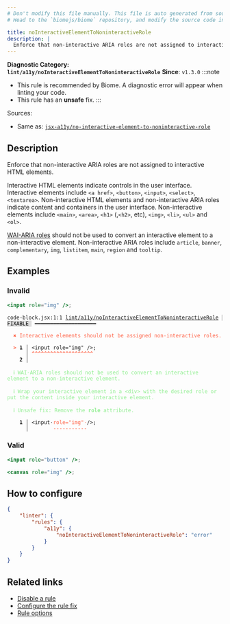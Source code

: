 ```yaml
---
# Don't modify this file manually. This file is auto generated from source, and you will lose your changes next time the website is built.
# Head to the `biomejs/biome` repository, and modify the source code in there.

title: noInteractiveElementToNoninteractiveRole
description: |
  Enforce that non-interactive ARIA roles are not assigned to interactive HTML elements.
---
```


**Diagnostic Category: `lint/a11y/noInteractiveElementToNoninteractiveRole`**
<Tabs>
<TabItem label="JSX and TSX" icon="seti:javascript">
**Since**: `v1.3.0`
:::note
- This rule is recommended by Biome. A diagnostic error will appear when linting your code.
- This rule has an **unsafe** fix.
:::

Sources: 
- Same as: <a href="https://github.com/jsx-eslint/eslint-plugin-jsx-a11y/blob/main/docs/rules/no-interactive-element-to-noninteractive-role.md" target="_blank"><code>jsx-a11y/no-interactive-element-to-noninteractive-role</code></a>

## Description
Enforce that non-interactive ARIA roles are not assigned to interactive HTML elements.

Interactive HTML elements indicate controls in the user interface.
Interactive elements include `<a href>`, `<button>`, `<input>`, `<select>`, `<textarea>`.
Non-interactive HTML elements and non-interactive ARIA roles indicate content and containers in the user interface.
Non-interactive elements include `<main>`, `<area>`, `<h1>` (,`<h2>`, etc), `<img>`, `<li>`, `<ul>` and `<ol>`.

[WAI-ARIA roles](https://www.w3.org/TR/wai-aria-1.1/#usage_intro) should not be used to convert an interactive element to a non-interactive element.
Non-interactive ARIA roles include `article`, `banner`, `complementary`, `img`, `listitem`, `main`, `region` and `tooltip`.

## Examples

### Invalid

```jsx
<input role="img" />;
```

<pre class="language-text"><code class="language-text">code-block.jsx:1:1 <a href="https://biomejs.dev/linter/rules/no-interactive-element-to-noninteractive-role">lint/a11y/noInteractiveElementToNoninteractiveRole</a> <span style="color: #000; background-color: #ddd;"> FIXABLE </span> ━━━━━━━━━━━━━━━━━━━━<br /><br />  <strong><span style="color: Tomato;">✖</span></strong> <span style="color: Tomato;">Interactive elements should not be assigned non-interactive roles.</span><br />  <br />  <strong><span style="color: Tomato;">&gt;</span></strong> <strong>1 │ </strong>&lt;input role=&quot;img&quot; /&gt;;<br />   <strong>   │ </strong><strong><span style="color: Tomato;">^</span></strong><strong><span style="color: Tomato;">^</span></strong><strong><span style="color: Tomato;">^</span></strong><strong><span style="color: Tomato;">^</span></strong><strong><span style="color: Tomato;">^</span></strong><strong><span style="color: Tomato;">^</span></strong><strong><span style="color: Tomato;">^</span></strong><strong><span style="color: Tomato;">^</span></strong><strong><span style="color: Tomato;">^</span></strong><strong><span style="color: Tomato;">^</span></strong><strong><span style="color: Tomato;">^</span></strong><strong><span style="color: Tomato;">^</span></strong><strong><span style="color: Tomato;">^</span></strong><strong><span style="color: Tomato;">^</span></strong><strong><span style="color: Tomato;">^</span></strong><strong><span style="color: Tomato;">^</span></strong><strong><span style="color: Tomato;">^</span></strong><strong><span style="color: Tomato;">^</span></strong><strong><span style="color: Tomato;">^</span></strong><strong><span style="color: Tomato;">^</span></strong><br />    <strong>2 │ </strong><br />  <br />  <strong><span style="color: lightgreen;">ℹ</span></strong> <span style="color: lightgreen;">WAI-ARIA roles should not be used to convert an interactive element to a non-interactive element.</span><br />  <br />  <strong><span style="color: lightgreen;">ℹ</span></strong> <span style="color: lightgreen;">Wrap your interactive element in a &lt;div&gt; with the desired role or put the content inside your interactive element.</span><br />  <br />  <strong><span style="color: lightgreen;">ℹ</span></strong> <span style="color: lightgreen;">Unsafe fix</span><span style="color: lightgreen;">: </span><span style="color: lightgreen;">Remove the </span><span style="color: lightgreen;"><strong>role</strong></span><span style="color: lightgreen;"> attribute.</span><br />  <br />  <strong>  1 │ </strong>&lt;input<span style="opacity: 0.8;">·</span><span style="color: Tomato;">r</span><span style="color: Tomato;">o</span><span style="color: Tomato;">l</span><span style="color: Tomato;">e</span><span style="color: Tomato;">=</span><span style="color: Tomato;">&quot;</span><span style="color: Tomato;">i</span><span style="color: Tomato;">m</span><span style="color: Tomato;">g</span><span style="color: Tomato;">&quot;</span><span style="opacity: 0.8;"><span style="color: Tomato;">·</span></span>/&gt;;<br />  <strong>    │ </strong>       <span style="color: Tomato;">-</span><span style="color: Tomato;">-</span><span style="color: Tomato;">-</span><span style="color: Tomato;">-</span><span style="color: Tomato;">-</span><span style="color: Tomato;">-</span><span style="color: Tomato;">-</span><span style="color: Tomato;">-</span><span style="color: Tomato;">-</span><span style="color: Tomato;">-</span><span style="color: Tomato;">-</span>   <br /></code></pre>

### Valid

```jsx
<input role="button" />;
```

```jsx
<canvas role="img" />;
```

## How to configure
```json title="biome.json"
{
	"linter": {
		"rules": {
			"a11y": {
				"noInteractiveElementToNoninteractiveRole": "error"
			}
		}
	}
}

```
## Related links

- [Disable a rule](/linter/#disable-a-rule)
- [Configure the rule fix](/linter#configure-the-rule-fix)
- [Rule options](/linter/#rule-options)

</TabItem>
</Tabs>

